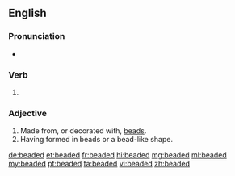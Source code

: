 ==English==

===Pronunciation===
* {{IPA|/ˈbiːdɪd/|lang=en}}

===Verb===
{{head|en|verb form}}

# {{en-past of|bead}}

===Adjective===
{{en-adj}}

# Made from, or decorated with, [[bead]]s.
# Having formed in beads or a bead-like shape.

[[de:beaded]]
[[et:beaded]]
[[fr:beaded]]
[[hi:beaded]]
[[mg:beaded]]
[[ml:beaded]]
[[my:beaded]]
[[pt:beaded]]
[[ta:beaded]]
[[vi:beaded]]
[[zh:beaded]]